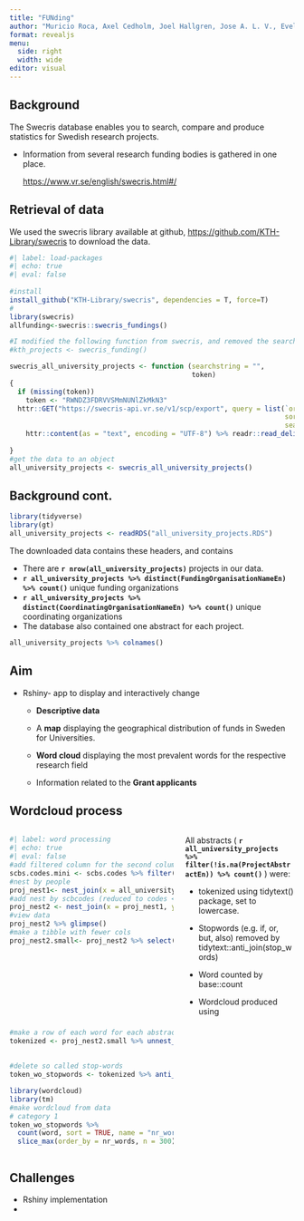 ```yaml
---
title: "FUNding"
author: "Muricio Roca, Axel Cedholm, Joel Hallgren, Jose A. L. V., Evelyn Halitzki, Mikael Brink"
format: revealjs
menu:
  side: right
  width: wide
editor: visual
---
```


## Background

The Swecris database enables you to search, compare and produce statistics for Swedish research projects.

-   Information from several research funding bodies is gathered in one place.

    <https://www.vr.se/english/swecris.html#/>

## Retrieval of data

We used the swecris library available at github, <https://github.com/KTH-Library/swecris> to download the data.

```r
#| label: load-packages
#| echo: true
#| eval: false
 
#install
install_github("KTH-Library/swecris", dependencies = T, force=T)
#
library(swecris)
allfunding<-swecris::swecris_fundings()

#I modified the following function from swecris, and removed the search string that specified KTH
#kth_projects <- swecris_funding()

swecris_all_university_projects <- function (searchstring = "", 
                                             token) 
{
  if (missing(token)) 
    token <- "RWNDZ3FDRVVSMmNUNlZkMkN3"
  httr::GET("https://swecris-api.vr.se/v1/scp/export", query = list(`organizationType[]` = "Universitet", 
                                                                    sortOrder = "desc", sortColumn = "FundingStartDate", 
                                                                    searchText = URLencode(searchstring), token = token)) %>% 
    httr::content(as = "text", encoding = "UTF-8") %>% readr::read_delim(delim = ";", 
                                                                         quote = "\"", show_col_types = FALSE)
}
#get the data to an object
all_university_projects <- swecris_all_university_projects()

```

## Background cont.

```r
library(tidyverse)
library(gt)
all_university_projects <- readRDS("all_university_projects.RDS")
```

The downloaded data contains these headers, and contains

-   There are **`r nrow(all_university_projects)`** projects in our data.
-   **`r all_university_projects %>% distinct(FundingOrganisationNameEn) %>% count()`** unique funding organizations
-   **`r all_university_projects %>% distinct(CoordinatingOrganisationNameEn) %>% count()`** unique coordinating organizations
-   The database also contained one abstract for each project.

```r

all_university_projects %>% colnames()
```

## Aim

-   Rshiny- app to display and interactively change

    -   **Descriptive data**

    -   A **map** displaying the geographical distribution of funds in Sweden for Universities.

    -   **Word cloud** displaying the most prevalent words for the respective research field

    -   Information related to the **Grant applicants**

## Wordcloud process

::: columns
::: {.column width="60%"}
```r
#| label: word processing
#| echo: true
#| eval: false
#add filtered column for the second column
scbs.codes.mini <- scbs.codes %>% filter(scb_code <10)
#nest by people
proj_nest1<- nest_join(x = all_university_projects, y = involved.people, by = "ProjectId")
#add nest by scbcodes (reduced to codes <10)
proj_nest2 <- nest_join(x = proj_nest1, y = scbs.codes.mini, by = "ProjectId")
#view data
proj_nest2 %>% glimpse()
#make a tibble with fewer cols
proj_nest2.small<- proj_nest2 %>% select(ProjectId,
                                         ProjectAbstractEn,
                                         CoordinatingOrganisationNameEn, 
                                         FundingsSek,
                                         FundingYear,
                                         CoordinatingOrganisationTypeOfOrganisationEn,
                                         FundingOrganisationTypeOfOrganisationEn,
                                         involved.people, 
                                         scbs.codes.mini)


#make a row of each word for each abstract
tokenized <- proj_nest2.small %>% unnest_tokens(word, 
                                                input = ProjectAbstractEn, 
                                                to_lower = T)
#delete so called stop-words
token_wo_stopwords <- tokenized %>% anti_join(stop_words)

library(wordcloud)
library(tm)
#make wordcloud from data
# category 1
token_wo_stopwords %>% 
  count(word, sort = TRUE, name = "nr_words") %>%  
  slice_max(order_by = nr_words, n = 300) %>% {wordcloud(.$word, .$nr_words)}
```
:::

::: {.column width="40%"}
All abstracts ( **`r all_university_projects %>% filter(!is.na(ProjectAbstractEn)) %>% count()`** ) were:

-   tokenized using tidytext() package, set to lowercase.

-   Stopwords (e.g. if, or, but, also) removed by tidytext::anti_join(stop_words)

-   Word counted by base::count

-   Wordcloud produced using
:::
:::

## Challenges

-   Rshiny implementation
-   
